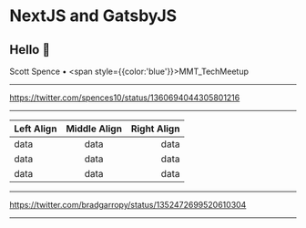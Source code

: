 # NextJS and GatsbyJS

## Hello 👋

Scott Spence • <span style={{color:'blue'}}>MMT_TechMeetup</span>

---

https://twitter.com/spences10/status/1360694044305801216

---

| Left Align | Middle Align | Right Align |
| :--------- | :----------: | ----------: |
| data       |     data     |        data |
| data       |     data     |        data |
| data       |     data     |        data |

---

https://twitter.com/bradgarropy/status/1352472699520610304

---
